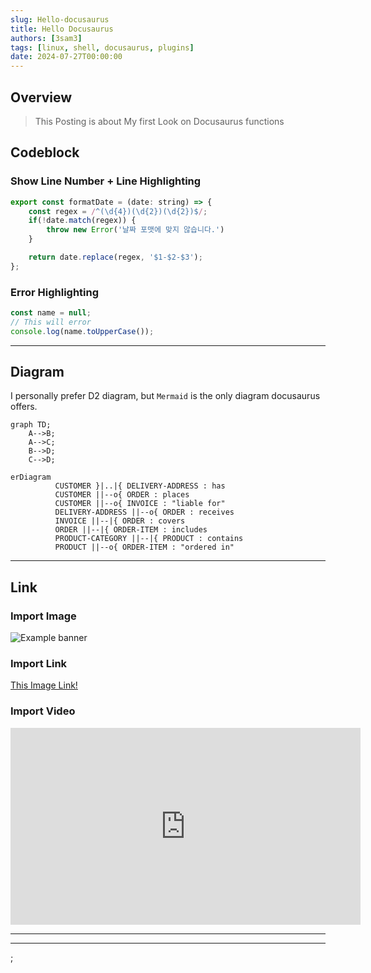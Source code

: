 ```yaml
---
slug: Hello-docusaurus
title: Hello Docusaurus
authors: [3sam3]
tags: [linux, shell, docusaurus, plugins]
date: 2024-07-27T00:00:00
---
```


## Overview

> This Posting is about My first Look on Docusaurus functions

## Codeblock

### Show Line Number + Line Highlighting

```js showLineNumbers {2,7}
export const formatDate = (date: string) => {
    const regex = /^(\d{4})(\d{2})(\d{2})$/;
    if(!date.match(regex)) {
        throw new Error('날짜 포맷에 맞지 않습니다.')
    }

    return date.replace(regex, '$1-$2-$3');
};
```

### Error Highlighting

```js
const name = null;
// This will error
console.log(name.toUpperCase());
```

---

## Diagram

I personally prefer D2 diagram, but `Mermaid` is the only diagram docusaurus offers.

```mermaid
graph TD;
    A-->B;
    A-->C;
    B-->D;
    C-->D;
```

```mermaid
erDiagram
          CUSTOMER }|..|{ DELIVERY-ADDRESS : has
          CUSTOMER ||--o{ ORDER : places
          CUSTOMER ||--o{ INVOICE : "liable for"
          DELIVERY-ADDRESS ||--o{ ORDER : receives
          INVOICE ||--|{ ORDER : covers
          ORDER ||--|{ ORDER-ITEM : includes
          PRODUCT-CATEGORY ||--|{ PRODUCT : contains
          PRODUCT ||--o{ ORDER-ITEM : "ordered in"
```

---

## Link

### Import Image

![Example banner](../static/img/docusaurus.png)

### Import Link

[This Image Link!](../static/img/docusaurus.png)

### Import Video

<iframe
  width="560"
  height="315"
  src="https://www.youtube.com/embed/kIyg9FZJebc?si=-YMim1vdyXDmjt0P"
  title="YouTube video player"
  frameborder="0"
  allow="accelerometer; autoplay; clipboard-write; encrypted-media; gyroscope; picture-in-picture; web-share"
  referrerpolicy="strict-origin-when-cross-origin"
  allowfullscreen
></iframe>

---
---

<BuyMeACoffee />;
